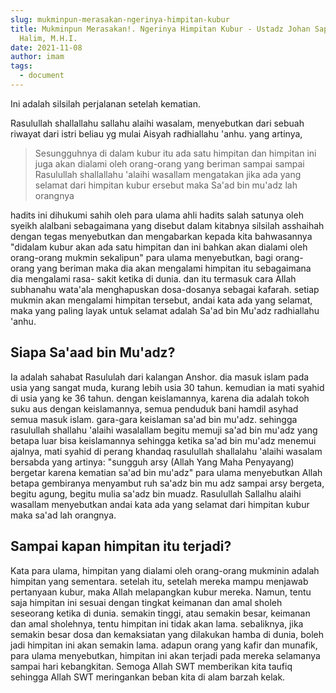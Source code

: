 ```yaml
---
slug: mukminpun-merasakan-ngerinya-himpitan-kubur
title: Mukminpun Merasakan!. Ngerinya Himpitan Kubur - Ustadz Johan Saputra
  Halim, M.H.I.
date: 2021-11-08
author: imam
tags:
  - document
---
```

<p>
  <YouTube videoId={"7vVBR8IlVSY"} containerClassName={"youtube-container"} />
</p>

Ini adalah silsilah perjalanan setelah kematian.

Rasulullah shallallahu sallahu alaihi wasalam, menyebutkan dari sebuah riwayat dari istri beliau yg mulai Aisyah radhiallahu 'anhu. yang artinya,

> Sesungguhnya di dalam kubur itu ada satu himpitan dan himpitan ini juga akan dialami oleh orang-orang yang beriman sampai sampai Rasulullah shallallahu 'alaihi wasallam mengatakan jika ada yang selamat dari himpitan kubur ersebut maka Sa'ad bin mu'adz lah orangnya

hadits ini dihukumi sahih oleh para ulama ahli hadits salah satunya oleh syeikh alalbani sebagaimana yang disebut dalam kitabnya silsilah asshaihah dengan tegas menyebutkan dan mengabarkan kepada kita bahwasannya "didalam kubur akan ada satu himpitan dan ini bahkan akan dialami oleh orang-orang mukmin sekalipun" para ulama menyebutkan, bagi orang-orang yang beriman maka dia akan mengalami himpitan itu sebagaimana dia mengalami rasa- sakit ketika di dunia. dan itu termasuk cara Allah subhanahu wata'ala menghapuskan dosa-dosanya sebagai kafarah. setiap mukmin akan mengalami himpitan tersebut, andai kata ada yang selamat, maka yang paling layak untuk selamat adalah Sa'ad bin Mu'adz radhiallahu 'anhu.

## Siapa Sa'aad bin Mu'adz?

Ia adalah sahabat Rasululah dari kalangan Anshor. dia masuk islam pada usia yang sangat muda, kurang lebih usia 30 tahun. kemudian ia mati syahid di usia yang ke 36 tahun. dengan keislamannya, karena dia adalah tokoh suku aus dengan keislamannya, semua penduduk bani hamdil asyhad semua masuk islam. gara-gara keislaman sa'ad bin mu'adz. sehingga rasulullah shallahu 'alaihi wasalallam begitu memuji sa'ad bin mu'adz yang betapa luar bisa keislamannya sehingga ketika sa'ad bin mu'adz menemui ajalnya, mati syahid di perang khandaq rasulullah shallalahu 'alaihi wasalam bersabda yang artinya: "sungguh arsy (Allah Yang Maha Penyayang) bergetar karena kematian sa'ad bin mu'adz" para ulama menyebutkan Allah betapa gembiranya menyambut ruh sa'adz bin mu adz sampai arsy bergeta, begitu agung, begitu mulia sa'adz bin muadz. Rasulullah Sallalhu alaihi wasallam menyebutkan andai kata ada yang selamat dari himpitan kubur maka sa'ad lah orangnya.

## Sampai kapan himpitan itu terjadi?

Kata para ulama, himpitan yang dialami oleh orang-orang mukminin adalah himpitan yang sementara. setelah itu, setelah mereka mampu menjawab pertanyaan kubur, maka Allah melapangkan kubur mereka. Namun, tentu saja himpitan ini sesuai dengan tingkat keimanan dan amal sholeh seseorang ketika di dunia. semakin tinggi, atau semakin besar, keimanan dan amal sholehnya, tentu himpitan ini tidak akan lama. sebaliknya, jika semakin besar dosa dan kemaksiatan yang dilakukan hamba di dunia, boleh jadi himpitan ini akan semakin lama. adapun orang yang kafir dan munafik, para ulama menyebutkan, himpitan ini akan terjadi pada mereka selamanya sampai hari kebangkitan. Semoga Allah SWT memberikan kita taufiq sehingga Allah SWT meringankan beban kita di alam barzah kelak.